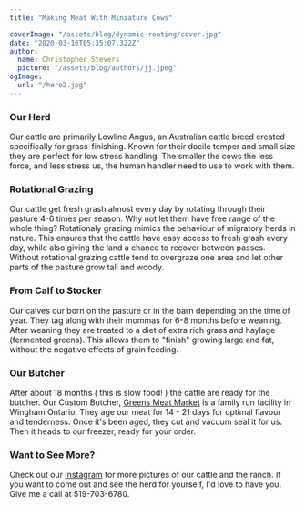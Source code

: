 ```yaml
---
title: "Making Meat With Miniature Cows"

coverImage: "/assets/blog/dynamic-routing/cover.jpg"
date: "2020-03-16T05:35:07.322Z"
author:
  name: Christopher Stevers
  picture: "/assets/blog/authors/jj.jpeg"
ogImage:
  url: "/hero2.jpg"
---
```


### Our Herd

Our cattle are primarily Lowline Angus, an Australian cattle breed created specifically for grass-finishing. Known for their docile temper and small size they are perfect for low stress handling. The smaller the cows the less force, and less stress us, the human handler need to use to work with them.

### Rotational Grazing

Our cattle get fresh grash almost every day by rotating through their pasture 4-6 times per season. Why not let them have free range of the whole thing? Rotationaly grazing mimics the behaviour of migratory herds in nature. This ensures that the cattle have easy access to fresh grash every day, while also giving the land a chance to recover between passes. Without rotational grazing cattle tend to overgraze one area and let other parts of the pasture grow tall and woody.

### From Calf to Stocker

Our calves our born on the pasture or in the barn depending on the time of year. They tag along with their mommas for 6-8 months before weaning. After weaning they are treated to a diet of extra rich grass and haylage (fermented greens). This allows them to "finish" growing large and fat, without the negative effects of grain feeding.

### Our Butcher

After about 18 months ( this is slow food! ) the cattle are ready for the butcher. Our Custom Butcher, [Greens Meat Market](https://greensmeatmarket.com/) is a family run facility in Wingham Ontario. They age our meat for 14 - 21 days for optimal flavour and tenderness. Once it's been aged, they cut and vacuum seal it for us. Then it heads to our freezer, ready for your order.

### Want to See More?

Check out our [Instagram](https://www.instagram.com/st_isidore_ranch/) for more pictures of our cattle and the ranch. If you want to come out and see the herd for yourself, I'd love to have you. Give me a call at 519-703-6780.
